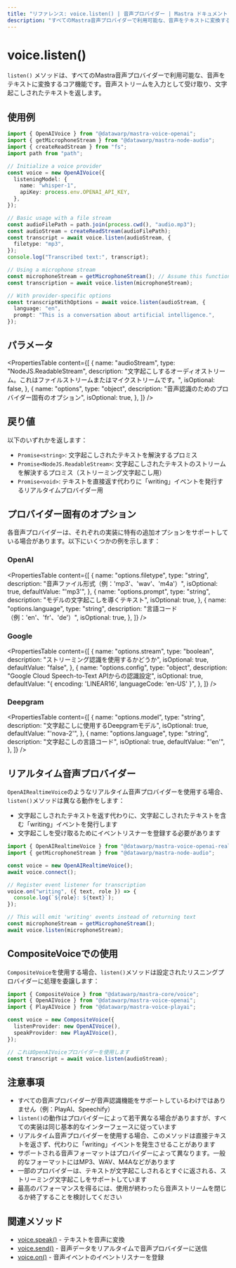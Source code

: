 ```yaml
---
title: "リファレンス: voice.listen() | 音声プロバイダー | Mastra ドキュメント"
description: "すべてのMastra音声プロバイダーで利用可能な、音声をテキストに変換するlisten()メソッドのドキュメント。"
---
```


# voice.listen()

`listen()` メソッドは、すべてのMastra音声プロバイダーで利用可能な、音声をテキストに変換するコア機能です。音声ストリームを入力として受け取り、文字起こしされたテキストを返します。

## 使用例

```typescript
import { OpenAIVoice } from "@datawarp/mastra-voice-openai";
import { getMicrophoneStream } from "@datawarp/mastra-node-audio";
import { createReadStream } from "fs";
import path from "path";

// Initialize a voice provider
const voice = new OpenAIVoice({
  listeningModel: {
    name: "whisper-1",
    apiKey: process.env.OPENAI_API_KEY,
  },
});

// Basic usage with a file stream
const audioFilePath = path.join(process.cwd(), "audio.mp3");
const audioStream = createReadStream(audioFilePath);
const transcript = await voice.listen(audioStream, {
  filetype: "mp3",
});
console.log("Transcribed text:", transcript);

// Using a microphone stream
const microphoneStream = getMicrophoneStream(); // Assume this function gets audio input
const transcription = await voice.listen(microphoneStream);

// With provider-specific options
const transcriptWithOptions = await voice.listen(audioStream, {
  language: "en",
  prompt: "This is a conversation about artificial intelligence.",
});
```

## パラメータ

<PropertiesTable
  content={[
    {
      name: "audioStream",
      type: "NodeJS.ReadableStream",
      description:
        "文字起こしするオーディオストリーム。これはファイルストリームまたはマイクストリームです。",
      isOptional: false,
    },
    {
      name: "options",
      type: "object",
      description: "音声認識のためのプロバイダー固有のオプション",
      isOptional: true,
    },
  ]}
/>

## 戻り値

以下のいずれかを返します：

- `Promise<string>`: 文字起こしされたテキストを解決するプロミス
- `Promise<NodeJS.ReadableStream>`: 文字起こしされたテキストのストリームを解決するプロミス（ストリーミング文字起こし用）
- `Promise<void>`: テキストを直接返す代わりに「writing」イベントを発行するリアルタイムプロバイダー用

## プロバイダー固有のオプション

各音声プロバイダーは、それぞれの実装に特有の追加オプションをサポートしている場合があります。以下にいくつかの例を示します：

### OpenAI

<PropertiesTable
  content={[
    {
      name: "options.filetype",
      type: "string",
      description: "音声ファイル形式（例：'mp3'、'wav'、'm4a'）",
      isOptional: true,
      defaultValue: "'mp3'",
    },
    {
      name: "options.prompt",
      type: "string",
      description: "モデルの文字起こしを導くテキスト",
      isOptional: true,
    },
    {
      name: "options.language",
      type: "string",
      description: "言語コード（例：'en'、'fr'、'de'）",
      isOptional: true,
    },
  ]}
/>

### Google

<PropertiesTable
  content={[
    {
      name: "options.stream",
      type: "boolean",
      description: "ストリーミング認識を使用するかどうか",
      isOptional: true,
      defaultValue: "false",
    },
    {
      name: "options.config",
      type: "object",
      description: "Google Cloud Speech-to-Text APIからの認識設定",
      isOptional: true,
      defaultValue: "{ encoding: 'LINEAR16', languageCode: 'en-US' }",
    },
  ]}
/>

### Deepgram

<PropertiesTable
  content={[
    {
      name: "options.model",
      type: "string",
      description: "文字起こしに使用するDeepgramモデル",
      isOptional: true,
      defaultValue: "'nova-2'",
    },
    {
      name: "options.language",
      type: "string",
      description: "文字起こしの言語コード",
      isOptional: true,
      defaultValue: "'en'",
    },
  ]}
/>

## リアルタイム音声プロバイダー

`OpenAIRealtimeVoice`のようなリアルタイム音声プロバイダーを使用する場合、`listen()`メソッドは異なる動作をします：

- 文字起こしされたテキストを返す代わりに、文字起こしされたテキストを含む「writing」イベントを発行します
- 文字起こしを受け取るためにイベントリスナーを登録する必要があります

```typescript
import { OpenAIRealtimeVoice } from "@datawarp/mastra-voice-openai-realtime";
import { getMicrophoneStream } from "@datawarp/mastra-node-audio";

const voice = new OpenAIRealtimeVoice();
await voice.connect();

// Register event listener for transcription
voice.on("writing", ({ text, role }) => {
  console.log(`${role}: ${text}`);
});

// This will emit 'writing' events instead of returning text
const microphoneStream = getMicrophoneStream();
await voice.listen(microphoneStream);
```

## CompositeVoiceでの使用

`CompositeVoice`を使用する場合、`listen()`メソッドは設定されたリスニングプロバイダーに処理を委譲します：

```typescript
import { CompositeVoice } from "@datawarp/mastra-core/voice";
import { OpenAIVoice } from "@datawarp/mastra-voice-openai";
import { PlayAIVoice } from "@datawarp/mastra-voice-playai";

const voice = new CompositeVoice({
  listenProvider: new OpenAIVoice(),
  speakProvider: new PlayAIVoice(),
});

// これはOpenAIVoiceプロバイダーを使用します
const transcript = await voice.listen(audioStream);
```

## 注意事項

- すべての音声プロバイダーが音声認識機能をサポートしているわけではありません（例：PlayAI、Speechify）
- `listen()`の動作はプロバイダーによって若干異なる場合がありますが、すべての実装は同じ基本的なインターフェースに従っています
- リアルタイム音声プロバイダーを使用する場合、このメソッドは直接テキストを返さず、代わりに「writing」イベントを発生させることがあります
- サポートされる音声フォーマットはプロバイダーによって異なります。一般的なフォーマットにはMP3、WAV、M4Aなどがあります
- 一部のプロバイダーは、テキストが文字起こしされるとすぐに返される、ストリーミング文字起こしをサポートしています
- 最高のパフォーマンスを得るには、使用が終わったら音声ストリームを閉じるか終了することを検討してください

## 関連メソッド

- [voice.speak()](./voice.speak) - テキストを音声に変換
- [voice.send()](./voice.send) - 音声データをリアルタイムで音声プロバイダーに送信
- [voice.on()](./voice.on) - 音声イベントのイベントリスナーを登録
